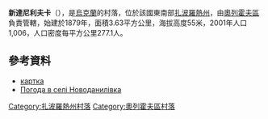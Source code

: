 {{coord|47|31|35|N|35|49|0|E|scale:100000|display=title}}

'''新達尼利夫卡'''（{{lang-uk|Новоданилівка}}），是[[烏克蘭|烏克蘭]]的村落，位於該國東南部[[扎波羅熱州|扎波羅熱州]]，由[[奧列霍夫區|奧列霍夫區]]負責管轄，始建於1879年，面積3.63平方公里，海拔高度55米，2001年人口1,006，人口密度每平方公里277.1人。

==參考資料==
* [http://gska2.rada.gov.ua/pls/z7502/A005?rf7571=12695 картка]{{dead link|date=2018年3月 |bot=InternetArchiveBot |fix-attempted=yes }}
* [http://rp5.ua/142208/ua Погода в селі Новоданилівка] {{Wayback|url=http://rp5.ua/142208/ua |date=20121102035955 }}

{{DEFAULTSORT:Новоданилівка}}
[[Category:扎波羅熱州村落|Category:扎波羅熱州村落]]
[[Category:奧列霍夫區村落|Category:奧列霍夫區村落]]


{{Zaporizhia-geo-stub}}